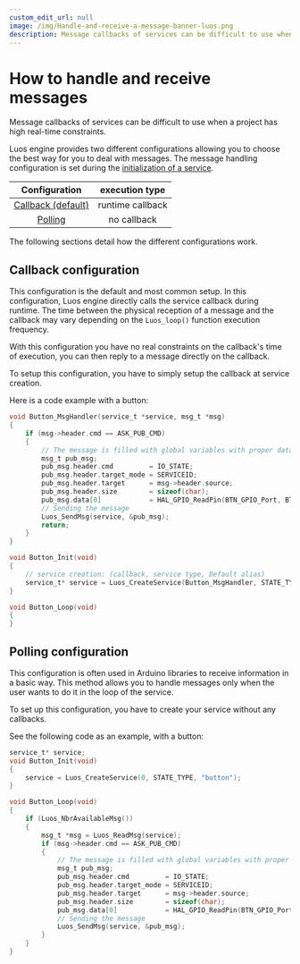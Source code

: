 ```yaml
---
custom_edit_url: null
image: /img/Handle-and-receive-a-message-banner-luos.png
description: Message callbacks of services can be difficult to use when a project has high real-time constraints.
---
```


# How to handle and receive messages

Message callbacks of services can be difficult to use when a project has high real-time constraints.

Luos engine provides two different configurations allowing you to choose the best way for you to deal with messages.
The message handling configuration is set during the [initialization of a service](../services/service-api).

|                 Configuration                 |  execution type  |
| :-------------------------------------------: | :--------------: |
| [Callback (default)](#Callback-configuration) | runtime callback |
|       [Polling](#polling-configuration)       |   no callback    |

The following sections detail how the different configurations work.

## Callback configuration

This configuration is the default and most common setup. In this configuration, Luos engine directly calls the service callback during runtime. The time between the physical reception of a message and the callback may vary depending on the `Luos_loop()` function execution frequency.

With this configuration you have no real constraints on the callback's time of execution, you can then reply to a message directly on the callback.

To setup this configuration, you have to simply setup the callback at service creation.

Here is a code example with a button:

```c
void Button_MsgHandler(service_t *service, msg_t *msg)
{
    if (msg->header.cmd == ASK_PUB_CMD)
    {
        // The message is filled with global variables with proper data
        msg_t pub_msg;
        pub_msg.header.cmd         = IO_STATE;
        pub_msg.header.target_mode = SERVICEID;
        pub_msg.header.target      = msg->header.source;
        pub_msg.header.size        = sizeof(char);
        pub_msg.data[0]            = HAL_GPIO_ReadPin(BTN_GPIO_Port, BTN_Pin);
        // Sending the message
        Luos_SendMsg(service, &pub_msg);
        return;
    }
}

void Button_Init(void)
{
    // service creation: (callback, service type, Default alias)
    service_t* service = Luos_CreateService(Button_MsgHandler, STATE_TYPE, "button");
}

void Button_Loop(void)
{
}
```

## Polling configuration

This configuration is often used in Arduino libraries to receive information in a basic way. This method allows you to handle messages only when the user wants to do it in the loop of the service.

To set up this configuration, you have to create your service without any callbacks.

See the following code as an example, with a button:

```c
service_t* service;
void Button_Init(void)
{
    service = Luos_CreateService(0, STATE_TYPE, "button");
}

void Button_Loop(void)
{
    if (Luos_NbrAvailableMsg())
    {
        msg_t *msg = Luos_ReadMsg(service);
        if (msg->header.cmd == ASK_PUB_CMD)
        {
            // The message is filled with global variables with proper data
            msg_t pub_msg;
            pub_msg.header.cmd         = IO_STATE;
            pub_msg.header.target_mode = SERVICEID;
            pub_msg.header.target      = msg->header.source;
            pub_msg.header.size        = sizeof(char);
            pub_msg.data[0]            = HAL_GPIO_ReadPin(BTN_GPIO_Port, BTN_Pin);
            // Sending the message
            Luos_SendMsg(service, &pub_msg);
        }
    }
}
```
